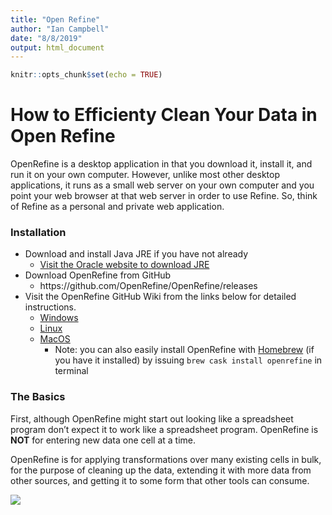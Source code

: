 ```yaml
---
title: "Open Refine"
author: "Ian Campbell"
date: "8/8/2019"
output: html_document
---
```


```r
knitr::opts_chunk$set(echo = TRUE)
```

# How to Efficienty Clean Your Data in Open Refine 

OpenRefine is a desktop application in that you download it, install it, and run it on your own computer. However, unlike most other desktop applications, it runs as a small web server on your own computer and you point your web browser at that web server in order to use Refine. So, think of Refine as a personal and private web application.


### Installation
* Download and install Java JRE if you have not already
  + [Visit the Oracle website to download JRE](https://www.oracle.com/technetwork/java/javase/downloads/index.html)
* Download OpenRefine from GitHub
  + https://github.com/OpenRefine/OpenRefine/releases
* Visit the OpenRefine GitHub Wiki from the links below for detailed instructions.
  + [Windows](https://github.com/OpenRefine/OpenRefine/wiki/Installation-Instructions#windows)
  + [Linux](https://github.com/OpenRefine/OpenRefine/wiki/Installation-Instructions#linux)
  + [MacOS](https://github.com/OpenRefine/OpenRefine/wiki/Installation-Instructions#macOS)
    - Note: you can also easily install OpenRefine with [Homebrew](https://brew.sh/index) (if you have it installed) by issuing `brew cask install openrefine` in terminal

### The Basics

First, although OpenRefine might start out looking like a spreadsheet program don't expect it to work like a spreadsheet program. OpenRefine is **NOT** for entering new data one cell at a time. 

OpenRefine is for applying transformations over many existing cells in bulk, for the purpose of cleaning up the data, extending it with more data from other sources, and getting it to some form that other tools can consume.

![](www/OpenRefine-1.png)
